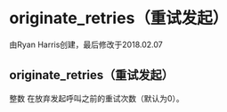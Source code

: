 # originate_retries（重试发起）

由Ryan Harris创建，最后修改于2018.02.07

## originate_retries（重试发起）

整数  在放弃发起呼叫之前的重试次数（默认为0）。
